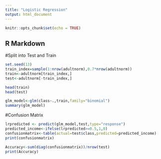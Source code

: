 ---
title: "Logistic Regression"
output: html_document
---

```{r setup, include=FALSE}
knitr::opts_chunk$set(echo = TRUE)
```

## R Markdown

#Split into Test and Train
```{r}
set.seed(13)
train_index=sample(1:nrow(adultnorm),0.7*nrow(adultnorm))
train<-adultnorm[train_index,]
test<-adultnorm[-train_index,]

head(train)
head(test)
```

```{r}
glm_model<-glm(class~.,train,family="binomial")
summary(glm_model)
```
#Confusion Matrix
```{r}
lrpredicted <- predict(glm_model,test,type="response")
predicted_income<-ifelse(lrpredicted>=0.5,1,0)
confusionmatrix<-table(actual=test$class,predicted=predicted_income)
print(confusionmatrix)

Accuracy<-sum(diag(confusionmatrix))/nrow(test)
print(Accuracy)
```
